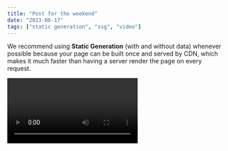 ```yaml
---
title: "Post for the weekend"
date: "2023-06-17"
tags: ["static generation", "ssg", "video"]
---
```


We recommend using **Static Generation** (with and without data) whenever possible because your page can be built once and served by CDN, which makes it much faster than having a server render the page on every request.

<Video id="6h649f2fB9Q" />

# Hello!

```ts
const sum = (num1: number, num2: number): number => {
    return num1 + num2
}

console.log(sum(4, 8)) //12
```

You should ask yourself: "Can I pre-render this page **ahead** of a user's request?" If the answer is yes, then you should choose Static Generation.

On the other hand, Static Generation is **not** a good idea if you cannot pre-render a page ahead of a user's request. Maybe your page shows frequently updated data, and the page content changes on every request.

In that case, you can use **Server-Side Rendering**. It will be slower, but the pre-rendered page will always be up-to-date. Or you can skip pre-rendering and use client-side JavaScript to populate data.
